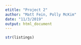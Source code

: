 ```yaml
---
etitle: "Project 2"
author: "Matt Fein, Polly McKim"
date: "11/3/2019"
output: html_document
---
```






```r
str(listings)
```


```r

```



```r


```

